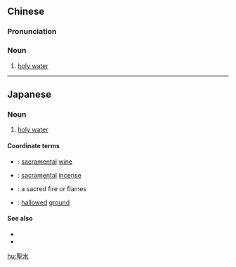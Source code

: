 {{also|圣水}}
==Chinese==
{{zh-forms|s=圣水}}

===Pronunciation===
{{zh-pron
|m=shèngshuǐ
|c=sing3 seoi2
|h=pfs=sṳn-súi
|cat=n
}}

===Noun===
{{zh-noun}}

# [[holy water]]

----

==Japanese==
{{ja-kanjitab|せい|すい|yomi=o}}

===Noun===
{{ja-noun|せいすい}}

# [[holy water]]

====Coordinate terms====
* {{ja-r|聖酒|せいしゅ}}: [[sacramental]] [[wine]]
* {{ja-r|聖香|きよか}}: [[sacramental]] [[incense]]
* {{ja-r|聖火|せいか}}: a sacred fire or flames
* {{ja-r|聖地|せいち}}: [[hallow]]ed [[ground]]

====See also====
* {{pedialite|lang=ja}}
* {{pedialite|Holy water}}

[[hu:聖水]]